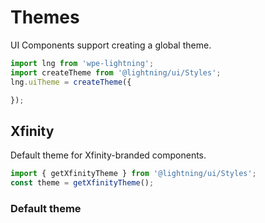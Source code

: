 
<Meta title="Styles/Themes" />

# Themes

UI Components support creating a global theme.

```js
import lng from 'wpe-lightning';
import createTheme from '@lightning/ui/Styles';
lng.uiTheme = createTheme({

});
```

## Xfinity

Default theme for Xfinity-branded components.

```js
import { getXfinityTheme } from '@lightning/ui/Styles';
const theme = getXfinityTheme();
```

### Default theme

<Theme theme={getXfinityTheme()} />
